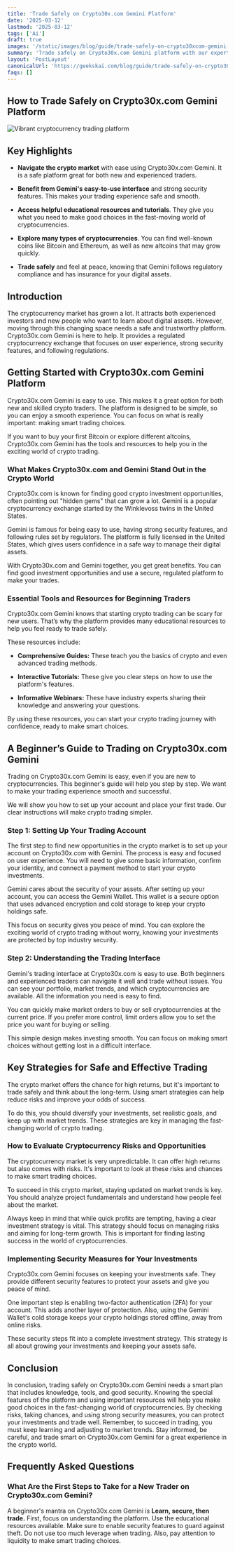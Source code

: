 ```yaml
---
title: 'Trade Safely on Crypto30x.com Gemini Platform'
date: '2025-03-12'
lastmod: '2025-03-12'
tags: ['Ai']
draft: true
images: '/static/images/blog/guide/trade-safely-on-crypto30xcom-gemini-platform.png'
summary: 'Trade safely on Crypto30x.com Gemini platform with our expert tips and strategies. Enhance your crypto trading experience today!'
layout: 'PostLayout'
canonicalUrl: 'https://geekskai.com/blog/guide/trade-safely-on-crypto30xcom-gemini-platform/'
faqs: []
---
```


## How to Trade Safely on Crypto30x.com Gemini Platform

![Vibrant cryptocurrency trading platform](/static/images/blog/guide/trade-safely-on-crypto30xcom-gemini-platform.png)

## Key Highlights

- **Navigate the crypto market** with ease using Crypto30x.com Gemini. It is a safe platform great for both new and experienced traders.

- **Benefit from Gemini's easy-to-use interface** and strong security features. This makes your trading experience safe and smooth.

- **Access helpful educational resources and tutorials**. They give you what you need to make good choices in the fast-moving world of cryptocurrencies.

- **Explore many types of cryptocurrencies**. You can find well-known coins like Bitcoin and Ethereum, as well as new altcoins that may grow quickly.

- **Trade safely** and feel at peace, knowing that Gemini follows regulatory compliance and has insurance for your digital assets.

## Introduction

The cryptocurrency market has grown a lot. It attracts both experienced investors and new people who want to learn about digital assets. However, moving through this changing space needs a safe and trustworthy platform. Crypto30x.com Gemini is here to help. It provides a regulated cryptocurrency exchange that focuses on user experience, strong security features, and following regulations.

## Getting Started with Crypto30x.com Gemini Platform

Crypto30x.com Gemini is easy to use. This makes it a great option for both new and skilled crypto traders. The platform is designed to be simple, so you can enjoy a smooth experience. You can focus on what is really important: making smart trading choices.

If you want to buy your first Bitcoin or explore different altcoins, Crypto30x.com Gemini has the tools and resources to help you in the exciting world of crypto trading.

### What Makes Crypto30x.com and Gemini Stand Out in the Crypto World

Crypto30x.com is known for finding good crypto investment opportunities, often pointing out "hidden gems" that can grow a lot. Gemini is a popular cryptocurrency exchange started by the Winklevoss twins in the United States.

Gemini is famous for being easy to use, having strong security features, and following rules set by regulators. The platform is fully licensed in the United States, which gives users confidence in a safe way to manage their digital assets.

With Crypto30x.com and Gemini together, you get great benefits. You can find good investment opportunities and use a secure, regulated platform to make your trades.

### Essential Tools and Resources for Beginning Traders

Crypto30x.com Gemini knows that starting crypto trading can be scary for new users. That’s why the platform provides many educational resources to help you feel ready to trade safely.

These resources include:

- **Comprehensive Guides:** These teach you the basics of crypto and even advanced trading methods.

- **Interactive Tutorials:** These give you clear steps on how to use the platform's features.

- **Informative Webinars:** These have industry experts sharing their knowledge and answering your questions.

By using these resources, you can start your crypto trading journey with confidence, ready to make smart choices.

## A Beginner’s Guide to Trading on Crypto30x.com Gemini

Trading on Crypto30x.com Gemini is easy, even if you are new to cryptocurrencies. This beginner's guide will help you step by step. We want to make your trading experience smooth and successful.

We will show you how to set up your account and place your first trade. Our clear instructions will make crypto trading simpler.

### Step 1: Setting Up Your Trading Account

The first step to find new opportunities in the crypto market is to set up your account on Crypto30x.com with Gemini. The process is easy and focused on user experience. You will need to give some basic information, confirm your identity, and connect a payment method to start your crypto investments.

Gemini cares about the security of your assets. After setting up your account, you can access the Gemini Wallet. This wallet is a secure option that uses advanced encryption and cold storage to keep your crypto holdings safe.

This focus on security gives you peace of mind. You can explore the exciting world of crypto trading without worry, knowing your investments are protected by top industry security.

### Step 2: Understanding the Trading Interface

Gemini's trading interface at Crypto30x.com is easy to use. Both beginners and experienced traders can navigate it well and trade without issues. You can see your portfolio, market trends, and which cryptocurrencies are available. All the information you need is easy to find.

You can quickly make market orders to buy or sell cryptocurrencies at the current price. If you prefer more control, limit orders allow you to set the price you want for buying or selling.

This simple design makes investing smooth. You can focus on making smart choices without getting lost in a difficult interface.

## Key Strategies for Safe and Effective Trading

The crypto market offers the chance for high returns, but it's important to trade safely and think about the long-term. Using smart strategies can help reduce risks and improve your odds of success.

To do this, you should diversify your investments, set realistic goals, and keep up with market trends. These strategies are key in managing the fast-changing world of crypto trading.

### How to Evaluate Cryptocurrency Risks and Opportunities

The cryptocurrency market is very unpredictable. It can offer high returns but also comes with risks. It's important to look at these risks and chances to make smart trading choices.

To succeed in this crypto market, staying updated on market trends is key. You should analyze project fundamentals and understand how people feel about the market.

Always keep in mind that while quick profits are tempting, having a clear investment strategy is vital. This strategy should focus on managing risks and aiming for long-term growth. This is important for finding lasting success in the world of cryptocurrencies.

### Implementing Security Measures for Your Investments

Crypto30x.com Gemini focuses on keeping your investments safe. They provide different security features to protect your assets and give you peace of mind.

One important step is enabling two-factor authentication (2FA) for your account. This adds another layer of protection. Also, using the Gemini Wallet's cold storage keeps your crypto holdings stored offline, away from online risks.

These security steps fit into a complete investment strategy. This strategy is all about growing your investments and keeping your assets safe.

## Conclusion

In conclusion, trading safely on Crypto30x.com Gemini needs a smart plan that includes knowledge, tools, and good security. Knowing the special features of the platform and using important resources will help you make good choices in the fast-changing world of cryptocurrencies. By checking risks, taking chances, and using strong security measures, you can protect your investments and trade well. Remember, to succeed in trading, you must keep learning and adjusting to market trends. Stay informed, be careful, and trade smart on Crypto30x.com Gemini for a great experience in the crypto world.

## Frequently Asked Questions

### What Are the First Steps to Take for a New Trader on Crypto30x.com Gemini?

A beginner's mantra on Crypto30x.com Gemini is **Learn, secure, then trade.** First, focus on understanding the platform. Use the educational resources available. Make sure to enable security features to guard against theft. Do not use too much leverage when trading. Also, pay attention to liquidity to make smart trading choices.

